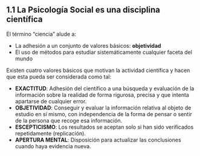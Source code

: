 ## 1.1 La Psicología Social es una disciplina científica {.unnumbered   #subtema1_1}

El término “ciencia” alude a:


* La adhesión a un conjunto de valores básicos: **objetividad**
* El uso de métodos para estudiar sistemáticamente cualquier faceta del mundo


Existen cuatro valores básicos que motivan la actividad científica y hacen que esta pueda ser considerada como tal:


* **EXACTITUD**: Adhesión del científico a una búsqueda y evaluación de la información sobre la realidad de forma rigurosa, precisa y que intenta apartarse de cualquier error.
* **OBJETIVIDAD**: Conseguir y evaluar la información relativa al objeto de estudio en sí mismo, con independencia de la forma de pensar o sentir de la persona que recoge esa información.
* **ESCEPTICISMO**: Los resultados se aceptan solo si han sido verificados repetidamente (replicación).
* **APERTURA MENTAL**: Disposición para actualizar las conclusiones cuando haya evidencia nueva.
